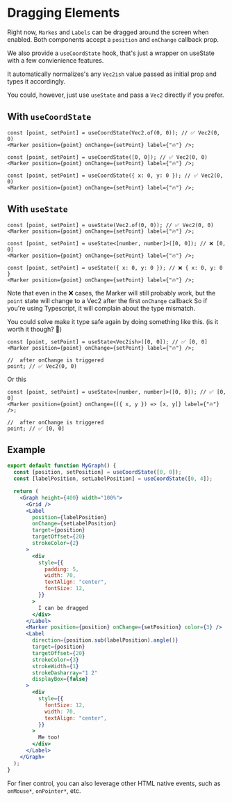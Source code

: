 # Dragging Elements

Right now, `Markes` and `Labels` can be dragged around the screen when enabled.
Both components accept a `position` and `onChange` callback prop.

We also provide a `useCoordState` hook, that's just a wrapper on useState with a few convienience features.

It automatically normalizes's any `Vec2ish` value passed as initial prop and types it accordingly.

You could, however, just use `useState` and pass a `Vec2` directly if you prefer.

## With `useCoordState`

```tsx
const [point, setPoint] = useCoordState(Vec2.of(0, 0)); // ✅ Vec2(0, 0)
<Marker position={point} onChange={setPoint} label={"🔥"} />;

const [point, setPoint] = useCoordState([0, 0]); // ✅ Vec2(0, 0)
<Marker position={point} onChange={setPoint} label={"🔥"} />;

const [point, setPoint] = useCoordState({ x: 0, y: 0 }); // ✅ Vec2(0, 0)
<Marker position={point} onChange={setPoint} label={"🔥"} />;
```

## With `useState`

```tsx
const [point, setPoint] = useState(Vec2.of(0, 0)); // ✅ Vec2(0, 0)
<Marker position={point} onChange={setPoint} label={"🔥"} />;

const [point, setPoint] = useState<[number, number]>([0, 0]); // ❌ [0, 0]
<Marker position={point} onChange={setPoint} label={"🔥"} />;

const [point, setPoint] = useState({ x: 0, y: 0 }); // ❌ { x: 0, y: 0 }
<Marker position={point} onChange={setPoint} label={"🔥"} />;
```

Note that even in the ❌ cases, the Marker will still probably work, but the `point` state will change to a Vec2 after the first `onChange` callback
So if you're using Typescript, it will complain about the type mismatch.

You could solve make it type safe again by doing something like this. (is it worth it though? 🤔)

```tsx
const [point, setPoint] = useState<Vec2ish>([0, 0]); // ✅ [0, 0]
<Marker position={point} onChange={setPoint} label={"🔥"} />;

//  after onChange is triggered
point; // ✅ Vec2(0, 0)
```

Or this

```tsx
const [point, setPoint] = useState<[number, number]>([0, 0]); // ✅ [0, 0]
<Marker position={point} onChange={({ x, y }) => [x, y]} label={"🔥"} />;

//  after onChange is triggered
point; // ✅ [0, 0]
```

## Example

```jsx liveimport { Graph, Grid, Label, Marker, useCoordState } from "@coord/graph";
export default function MyGraph() {
  const [position, setPosition] = useCoordState([0, 0]);
  const [labelPosition, setLabelPosition] = useCoordState([0, 4]);

  return (
    <Graph height={400} width="100%">
      <Grid />
      <Label
        position={labelPosition}
        onChange={setLabelPosition}
        target={position}
        targetOffset={20}
        strokeColor={2}
      >
        <div
          style={{
            padding: 5,
            width: 70,
            textAlign: "center",
            fontSize: 12,
          }}
        >
          I can be dragged
        </div>
      </Label>
      <Marker position={position} onChange={setPosition} color={3} />
      <Label
        direction={position.sub(labelPosition).angle()}
        target={position}
        targetOffset={20}
        strokeColor={3}
        strokeWidth={1}
        strokeDasharray="1 2"
        displayBox={false}
      >
        <div
          style={{
            fontSize: 12,
            width: 70,
            textAlign: "center",
          }}
        >
          Me too!
        </div>
      </Label>
    </Graph>
  );
}
```

For finer control, you can also leverage other HTML native events, such as `onMouse*`, `onPointer*`, etc.
